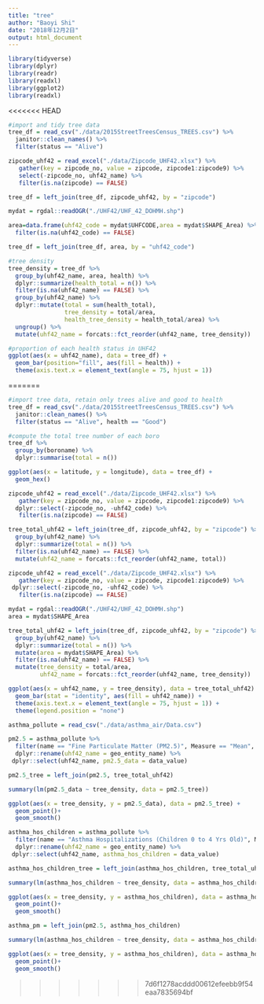 ```yaml
---
title: "tree"
author: "Baoyi Shi"
date: "2018年12月2日"
output: html_document
---
```


```r
library(tidyverse)
library(dplyr)
library(readr)
library(readxl)
library(ggplot2)
library(readxl)
```

<<<<<<< HEAD

```r
#import and tidy tree data
tree_df = read_csv("./data/2015StreetTreesCensus_TREES.csv") %>%
  janitor::clean_names() %>%
  filter(status == "Alive")

zipcode_uhf42 = read_excel("./data/Zipcode_UHF42.xlsx") %>%
   gather(key = zipcode_no, value = zipcode, zipcode1:zipcode9) %>%
   select(-zipcode_no, uhf42_name) %>%
   filter(is.na(zipcode) == FALSE)

tree_df = left_join(tree_df, zipcode_uhf42, by = "zipcode") 

mydat = rgdal::readOGR("./UHF42/UHF_42_DOHMH.shp")

area=data.frame(uhf42_code = mydat$UHFCODE,area = mydat$SHAPE_Area) %>%
  filter(is.na(uhf42_code) == FALSE)

tree_df = left_join(tree_df, area, by = "uhf42_code")
```


```r
#tree density
tree_density = tree_df %>%
  group_by(uhf42_name, area, health) %>%
  dplyr::summarize(health_total = n()) %>%
  filter(is.na(uhf42_name) == FALSE) %>%
  group_by(uhf42_name) %>%
  dplyr::mutate(total = sum(health_total),
                tree_density = total/area,
                health_tree_density = health_total/area) %>%
  ungroup() %>%
  mutate(uhf42_name = forcats::fct_reorder(uhf42_name, tree_density))
```

```r
#proportion of each health status in UHF42
ggplot(aes(x = uhf42_name), data = tree_df) +
  geom_bar(position="fill", aes(fill = health)) +
  theme(axis.text.x = element_text(angle = 75, hjust = 1)) 
```


=======
```r
#import tree data, retain only trees alive and good to health
tree_df = read_csv("./data/2015StreetTreesCensus_TREES.csv") %>%
  janitor::clean_names() %>%
  filter(status == "Alive", health == "Good") 
```

```r
#compute the total tree number of each boro
tree_df %>%
  group_by(boroname) %>%
  dplyr::summarise(total = n()) 
```

```r
ggplot(aes(x = latitude, y = longitude), data = tree_df) +
  geom_hex()
```

```r
zipcode_uhf42 = read_excel("./data/Zipcode_UHF42.xlsx") %>%
   gather(key = zipcode_no, value = zipcode, zipcode1:zipcode9) %>%
  dplyr::select(-zipcode_no, -uhf42_code) %>%
   filter(is.na(zipcode) == FALSE)

tree_total_uhf42 = left_join(tree_df, zipcode_uhf42, by = "zipcode") %>%
  group_by(uhf42_name) %>%
  dplyr::summarize(total = n()) %>%
  filter(is.na(uhf42_name) == FALSE) %>%
  mutate(uhf42_name = forcats::fct_reorder(uhf42_name, total))
```

```r
zipcode_uhf42 = read_excel("./data/Zipcode_UHF42.xlsx") %>%
   gather(key = zipcode_no, value = zipcode, zipcode1:zipcode9) %>%
 dplyr::select(-zipcode_no, -uhf42_code) %>%
   filter(is.na(zipcode) == FALSE)

mydat = rgdal::readOGR("./UHF42/UHF_42_DOHMH.shp")
area = mydat$SHAPE_Area

tree_total_uhf42 = left_join(tree_df, zipcode_uhf42, by = "zipcode") %>%
  group_by(uhf42_name) %>%
  dplyr::summarize(total = n()) %>%
  mutate(area = mydat$SHAPE_Area) %>%
  filter(is.na(uhf42_name) == FALSE) %>%
  mutate(tree_density = total/area, 
         uhf42_name = forcats::fct_reorder(uhf42_name, tree_density))

ggplot(aes(x = uhf42_name, y = tree_density), data = tree_total_uhf42) +
  geom_bar(stat = "identity", aes(fill = uhf42_name)) +
  theme(axis.text.x = element_text(angle = 75, hjust = 1)) +
  theme(legend.position = "none")
```

```r
asthma_pollute = read_csv("./data/asthma_air/Data.csv")

pm2.5 = asthma_pollute %>%
  filter(name == "Fine Particulate Matter (PM2.5)", Measure == "Mean", year_description == "Annual Average 2015") %>%
  dplyr::rename(uhf42_name = geo_entity_name) %>%
 dplyr::select(uhf42_name, pm2.5_data = data_value)

pm2.5_tree = left_join(pm2.5, tree_total_uhf42)

summary(lm(pm2.5_data ~ tree_density, data = pm2.5_tree))

ggplot(aes(x = tree_density, y = pm2.5_data), data = pm2.5_tree) +
  geom_point()+
  geom_smooth()

asthma_hos_children = asthma_pollute %>%
  filter(name == "Asthma Hospitalizations (Children 0 to 4 Yrs Old)", Measure == "Rate", year_description == "2015") %>%
  dplyr::rename(uhf42_name = geo_entity_name) %>%
 dplyr::select(uhf42_name, asthma_hos_children = data_value)

asthma_hos_children_tree = left_join(asthma_hos_children, tree_total_uhf42)

summary(lm(asthma_hos_children ~ tree_density, data = asthma_hos_children_tree))

ggplot(aes(x = tree_density, y = asthma_hos_children), data = asthma_hos_children_tree) +
  geom_point()+
  geom_smooth()
```

```r
asthma_pm = left_join(pm2.5, asthma_hos_children)

summary(lm(asthma_hos_children ~ tree_density, data = asthma_hos_children_tree))

ggplot(aes(x = tree_density, y = asthma_hos_children), data = asthma_hos_children_tree) +
  geom_point()+
  geom_smooth()
```
>>>>>>> 7d6f1278acddd00612efeebb9f54eaa7835694bf

